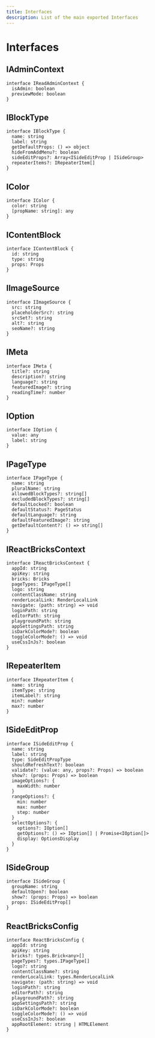```yaml
---
title: Interfaces
description: List of the main exported Interfaces
---
```


# Interfaces

## IAdminContext

```tsx
interface IReadAdminContext {
  isAdmin: boolean
  previewMode: boolean
}
```

## IBlockType

```tsx
interface IBlockType {
  name: string
  label: string
  getDefaultProps: () => object
  hideFromAddMenu?: boolean
  sideEditProps?: Array<ISideEditProp | ISideGroup>
  repeaterItems?: IRepeaterItem[]
}
```

## IColor

```tsx
interface IColor {
  color: string
  [propName: string]: any
}
```

## IContentBlock

```tsx
interface IContentBlock {
  id: string
  type: string
  props: Props
}
```

## IImageSource

```tsx
interface IImageSource {
  src: string
  placeholderSrc?: string
  srcSet?: string
  alt?: string
  seoName?: string
}
```

## IMeta

```tsx
interface IMeta {
  title?: string
  description?: string
  language?: string
  featuredImage?: string
  readingTime?: number
}
```

## IOption

```tsx
interface IOption {
  value: any
  label: string
}
```

## IPageType

```tsx
interface IPageType {
  name: string
  pluralName: string
  allowedBlockTypes?: string[]
  excludedBlockTypes?: string[]
  defaultLocked?: boolean
  defaultStatus?: PageStatus
  defaultLanguage?: string
  defaultFeaturedImage?: string
  getDefaultContent?: () => string[]
}
```

## IReactBricksContext

```tsx
interface IReactBricksContext {
  appId: string
  apiKey: string
  bricks: Bricks
  pageTypes: IPageType[]
  logo: string
  contentClassName: string
  renderLocalLink: RenderLocalLink
  navigate: (path: string) => void
  loginPath: string
  editorPath: string
  playgroundPath: string
  appSettingsPath: string
  isDarkColorMode?: boolean
  toggleColorMode?: () => void
  useCssInJs?: boolean
}
```

## IRepeaterItem

```tsx
interface IRepeaterItem {
  name: string
  itemType: string
  itemLabel?: string
  min?: number
  max?: number
}
```

## ISideEditProp

```tsx
interface ISideEditProp {
  name: string
  label: string
  type: SideEditPropType
  shouldRefreshText?: boolean
  validate?: (value: any, props?: Props) => boolean
  show?: (props: Props) => boolean
  imageOptions?: {
    maxWidth: number
  }
  rangeOptions?: {
    min: number
    max: number
    step: number
  }
  selectOptions?: {
    options?: IOption[]
    getOptions?: () => IOption[] | Promise<IOption[]>
    display: OptionsDisplay
  }
}
```

## ISideGroup

```tsx
interface ISideGroup {
  groupName: string
  defaultOpen?: boolean
  show?: (props: Props) => boolean
  props: ISideEditProp[]
}
```

## ReactBricksConfig

```tsx
interface ReactBricksConfig {
  appId: string
  apiKey: string
  bricks?: types.Brick<any>[]
  pageTypes?: types.IPageType[]
  logo?: string
  contentClassName?: string
  renderLocalLink: types.RenderLocalLink
  navigate: (path: string) => void
  loginPath?: string
  editorPath?: string
  playgroundPath?: string
  appSettingsPath?: string
  isDarkColorMode?: boolean
  toggleColorMode?: () => void
  useCssInJs?: boolean
  appRootElement: string | HTMLElement
}
```
